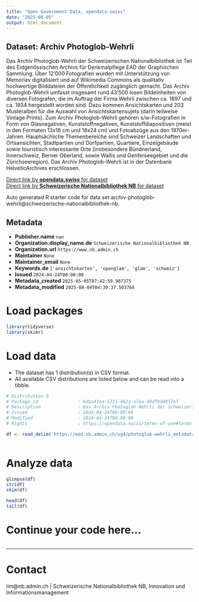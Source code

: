 ```yaml
---
title: "Open Government Data, opendata.swiss"
date: "2025-08-05"
output: html_document
---
```


## Dataset: Archiv Photoglob-Wehrli

Das Archiv Photoglob-Wehrli der Schweizerischen Nationalbibliothek ist Teil des Eidgenössischen Archivs für Denkmalpflege EAD der Graphischen Sammlung. Über 12'000 Fotografien wurden mit Unterstützung von Memoriav digitalisiert und auf Wikimedia Commons als qualitativ hochwertige Bilddateien der Öffentlichkeit zugänglich gemacht. Das Archiv Photoglob-Wehrli umfasst insgesamt rund 43'500 losen Bildeinheiten von diversen Fotografen, die im Auftrag der Firma Wehrli zwischen ca. 1897 und ca. 1934 hergestellt worden sind. Dazu kommen Ansichtskarten und 203 Musteralben für die Auswahl von Ansichtskartensujets (darin teilweise Vintage Prints). Zum Archiv Photoglob-Wehrli gehören s/w-Fotografien in Form von Glasnegativen, Kunststoffnegativen, Kunststoffdiapositiven (meist in den Formaten 13x18 cm und 18x24 cm) und Fotoabzüge aus den 1970er-Jahren. Hauptsächliche Themenbereiche sind Schweizer Landschaften und Ortsansichten, Stadtpartien und Dorfpartien, Quartiere, Einzelgebäude sowie touristisch interessante Orte (insbesondere Bündnerland, Innerschweiz, Berner Oberland, sowie Wallis und Genferseegebiet und die Zürichseeregion). Das Archiv Photoglob-Wehrli ist in der Datenbank HelveticArchives erschlossen.

[Direct link by **opendata.swiss** for dataset](https://opendata.swiss/de/dataset/archiv-photoglob-wehrli)<br>
[Direct link by **Schweizerische Nationalbibliothek NB** for dataset](https://www.nb.admin.ch/snl/de/home/ueber-uns/gs/sammlungen/fotografien/photoglob-wehrli.html)

Auto generated R starter code for data set archiv-photoglob-wehrli@schweizerische-nationalbibliothek-nb.

## Metadata

- **Publisher.name** `nan`
- **Organization.display_name.de** `Schweizerische Nationalbibliothek NB`
- **Organization.url** `https://www.nb.admin.ch`
- **Maintainer** `None`
- **Maintainer_email** `None`
- **Keywords.de** `['ansichtskarten', 'openglam', 'glam', 'schweiz']`
- **Issued** `2024-04-24T00:00:00`
- **Metadata_created** `2025-05-05T07:42:59.907375`
- **Metadata_modified** `2025-08-04T04:39:37.503768`


# Load packages

```r

library(tidyverse)
library(skimr)

```

# Load data

-   The dataset has 1 distribution(s) in CSV format.
-   All available CSV distributions are listed below and can be read into a tibble.

```r

# Distribution 0
# Package_id               : 6daa41ea-5231-4b2a-a7ea-40dfbd40f7ef
# Description              : Das Archiv Photoglob-Wehrli der Schweizerischen Nationalbibliothek ist Teil des Eidgenössischen Archivs für Denkmalpflege EAD der Graphischen Sammlung. Über 12'000 Fotografien wurden mit Unterstützung von Memoriav digitalisiert und auf Wikimedia Commons als qualitativ hochwertige Bilddateien der Öffentlichkeit zugänglich gemacht. Das Archiv Photoglob-Wehrli umfasst insgesamt rund 43'500 losen Bildeinheiten von diversen Fotografen, die im Auftrag der Firma Wehrli zwischen ca. 1897 und ca. 1934 hergestellt worden sind. Dazu kommen Ansichtskarten und 203 Musteralben für die Auswahl von Ansichtskartensujets (darin teilweise Vintage Prints). Zum Archiv Photoglob-Wehrli gehören s/w-Fotografien in Form von Glasnegativen, Kunststoffnegativen, Kunststoffdiapositiven (meist in den Formaten 13x18 cm und 18x24 cm) und Fotoabzüge aus den 1970er-Jahren. Hauptsächliche Themenbereiche sind Schweizer Landschaften und Ortsansichten, Stadtpartien und Dorfpartien, Quartiere, Einzelgebäude sowie touristisch interessante Orte (insbesondere Bündnerland, Innerschweiz, Berner Oberland, sowie Wallis und Genferseegebiet und die Zürichseeregion). Das Archiv Photoglob-Wehrli ist in der Datenbank HelveticArchives erschlossen.
# Issued                   : 2024-04-24T00:00:00
# Modified                 : 2024-04-24T00:00:00
# Rights                   : https://opendata.swiss/terms-of-use#terms_open

df <- read_delim('https://ead.nb.admin.ch/ogd/photoglob-wehrli_metadata.csv')



```

# Analyze data

```r

glimpse(df)
str(df)
skim(df)

head(df)
tail(df)

```

# Continue your code here...

```r

```

------------------------------------------------------------------------

# Contact

iim@nb.admin.ch | Schweizerische Nationalbibliothek NB, Innovation und Informationsmanagement

